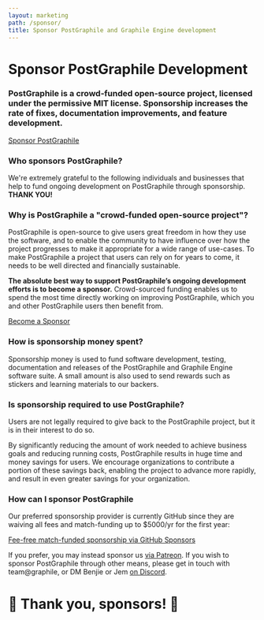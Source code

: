 ```yaml
---
layout: marketing
path: /sponsor/
title: Sponsor PostGraphile and Graphile Engine development
---
```




<MarketingLayout blue>
<Hero bg="white">

# Sponsor PostGraphile Development

</Hero>

<MarketingSection bg="white" left maxWidth>
<h3>
  PostGraphile is a crowd-funded open-source project, licensed under the
  permissive MIT license. Sponsorship increases the rate of fixes,
  documentation improvements, and feature development.
</h3>

<div class='flex'>
<a class='button--solid' href='https://github.com/users/benjie/sponsorship'>Sponsor PostGraphile <span class='fas fa-fw fa-external-link-square-alt' /></a>
</div>

</MarketingSection>
<MarketingDivide from="white" to="medium" />

<MarketingSection bg="medium">

### Who sponsors PostGraphile?

<div style={{maxWidth: '48rem', margin: '0 auto'}}>

We're extremely grateful to the following individuals and businesses that
help to fund ongoing development on PostGraphile through sponsorship. **THANK
YOU!**

</div>

<Sponsors level="featured">

<Sponsor name="Chad Furman" avatar={chad} />
<Sponsor name="Timescale" avatar={timescale} href="https://timescale.com"/>
<Sponsor name="Point 72 Ventures" avatar={p72}/>

</Sponsors>
<Sponsors level="leaders">

<Sponsor name="Joe Dennis" />
<Sponsor name="DOMONDA"  business avatar={domonda}/>
<Sponsor name="James Allain" />
<Sponsor name="Stagency" business avatar={stagency}/>
<Sponsor name="NodeSource" business avatar={nodesource} />
<Sponsor name="8th Light" business avatar={eighthlight} />
<Sponsor name="Nigel Taylor" />
<Sponsor name="Jack Dinker" />
<Sponsor name="Partners in School Innovation" business avatar={psi} />
<Sponsor name="Open Law NZ" business avatar={openlaw} />

</Sponsors>
<Sponsors level="supporters">
<Sponsor name="Daniel Einspanger" />
<Sponsor name="Michael Tng" />
<Sponsor name="Matt Bretl" contributor />
<Sponsor name="Sam Levin" />
<Sponsor name="stlbucket" />
<Sponsor name="Michel Pelletier" />
<Sponsor name="Dan Lynch" />
<Sponsor name="James Rascoe" />
<Sponsor name="James Cavanaugh" />
<Sponsor name="Chris Watland" />
<Sponsor name="purge" />
<Sponsor name="Mark Lipscombe" />
<Sponsor name="Frank" />
<Sponsor name="Mark Rapoza" />
<Sponsor name="innovation.rocks" business />
<Sponsor name="cybere" />
<Sponsor name="dwwoelfel" />
<Sponsor name="Bjørn Michelsen" />
<Sponsor name="Storyscript" business />
<Sponsor name="CJ" />
</Sponsors>
<Sponsors level="backers">
<Sponsor name="plus 49 more backers..." plain />
</Sponsors>


</MarketingSection>
<MarketingDivide from="medium" to="dark" via="light" down />

<MarketingSection bg="dark" left maxWidth>


### Why is PostGraphile a "crowd-funded open-source project"?

PostGraphile is open-source to give users great freedom in how they use the
software, and to enable the community to have influence over how the project
progresses to make it appropriate for a wide range of use-cases. To make PostGraphile a project that users can rely on for years to come, it
needs to be well directed and financially sustainable.

**The absolute best way to support PostGraphile’s ongoing development efforts
is to become a sponsor.** Crowd-sourced funding enables us to spend
the most time directly working on improving PostGraphile, which you and other
PostGraphile users then benefit from.

<div class='flex'>
<a class='button--solid' href='https://github.com/users/benjie/sponsorship'>Become a Sponsor <span class='fas fa-fw fa-external-link-square-alt' /></a>
</div>

</MarketingSection>
<MarketingDivide from="dark" to="light" />
<MarketingSection bg="light" left maxWidth>

### How is sponsorship money spent?

Sponsorship money is used to fund software development, testing,
documentation and releases of the PostGraphile and Graphile Engine software
suite. A small amount is also used to send rewards such as stickers and
learning materials to our backers.

</MarketingSection>
<MarketingDivide from="light" to="medium" down />
<MarketingSection bg="medium" left maxWidth>

### Is sponsorship required to use PostGraphile?

Users are not legally required to give back to the PostGraphile project, but
it is in their interest to do so.

By significantly reducing the amount of work needed to achieve business goals
and reducing running costs, PostGraphile results in huge time and money
savings for users. We encourage organizations to contribute a portion of
these savings back, enabling the project to advance more rapidly, and result
in even greater savings for your organization.

</MarketingSection>
<MarketingDivide from="medium" to="dark" via="light" />
<MarketingSection bg="dark" left maxWidth>

### How can I sponsor PostGraphile

Our preferred sponsorship provider is currently GitHub since they are waiving all fees and match-funding up to $5000/yr for the first year:

<div class='tc'>
<a class='button--solid' href='https://github.com/users/benjie/sponsorship'>Fee-free match-funded sponsorship via GitHub Sponsors <span class='fas fa-fw fa-external-link-square-alt' /></a>
</div>


If you prefer, you may instead sponsor us [via
Patreon](https://www.patreon.com/bePatron?u=7308310). If you wish to sponsor
PostGraphile through other means, please get in touch with team@graphile, or
DM Benjie or Jem [on Discord](http://discord.gg/graphile).

# 🙏 Thank you, sponsors! 🙏

</MarketingSection>
</MarketingLayout>
